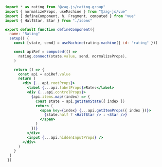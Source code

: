 ```jsx
import * as rating from "@zag-js/rating-group"
import { normalizeProps, useMachine } from "@zag-js/vue"
import { defineComponent, h, Fragment, computed } from "vue"
import { HalfStar, Star } from "./icons"

export default function defineComponent({
  name: "Rating"
  setup() {
    const [state, send] = useMachine(rating.machine({ id: "rating" }))

    const apiRef = computed(() =>
      rating.connect(state.value, send, normalizeProps),
    )

    return () => {
      const api = apiRef.value
      return (
        <div {...api.rootProps}>
          <label {...api.labelProps}>Rate:</label>
          <div {...api.controlProps}>
            {api.items.map((index) => {
              const state = api.getItemState({ index })
              return (
                <span key={index} {...api.getItemProps({ index })}>
                  {state.half ? <HalfStar /> : <Star />}
                </span>
              )
            })}
          </div>
          <input {...api.hiddenInputProps} />
        </div>
      )
    }
  }
 })
```
